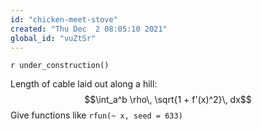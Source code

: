 ```yaml
---
id: "chicken-meet-stove"
created: "Thu Dec  2 08:05:10 2021"
global_id: "vuZtSr"
---
```


`r under_construction()`

Length of cable laid out along a hill: $$\int_a^b \rho\, \sqrt{1 + f'(x)^2}\,  dx$$ Give functions like `rfun(~ x, seed = 633)`
